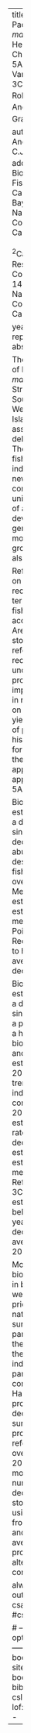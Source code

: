 
---
title: "Assessment of Pacific Cod (*Gadus macrocephalus*) for Hecate Strait and Queen Charlotte Sound (Area 5ABCD), and West Coast Vancouver Island (Area 3CD) in 2018"
author: |
  Robyn E. Forrest^1^,
  Sean C. Anderson^1^,
  Chris J. Grandin^1^,
  Paul J. Starr^2^

author_list: "Forrest, R.E., Anderson, S.C., Grandin, C.J., and Paul J. Starr"
address: |
  ^1^Pacific Biological Station\
     Fisheries and Oceans Canada, 3190 Hammond Bay Road\
     Nanaimos, British Columbia, V9T 6N7, Canada\
     \
  ^2^Canadian Groundfish Research and Conservation Society\
      1406 Rose Ann Drive\
      Nanaimo, British Columbia, V9T 4K8, Canada\

year: "2018"
report_number: "nnn"
abstract: >|

  The status of two stocks of Pacific Cod (*Gadus macrocephalus*) in Hecate Strait/Queen Charlotte Sound (Area 5ABCD) and West Coast Vancouver Island (Area 3CD) were assessed using Bayesian delay-difference models. The model was fit to fishery-independent indices of abundance and new standardized commercial catch-per-unit-effort (CPUE) indices of abundance that were developed using  Tweedie generalized linear mixed models. New analyses of growth and maturity are also presented.

  Reference points based on historical reconstruction of long-term average biomass and fishing mortality were accepted in 2013 for the Area 5CD Pacific Cod stock. "Historical" reference points were recommended because uncertainty in estimates of productivity parameters implied large uncertainty in reference points based on maximum sustainable yield (MSY). On the basis of previous acceptance of historical reference points for Area 5CD Pacific Cod, the current assessment applies the same approach for the Areas 5ABCD and 3CD stocks.     

  Biomass in Area 5ABCD is estimated to have been on a declining trajectory since 2011, following declining trends in abundance indices, despite low estimated fishing mortality rates over the same period. Median posterior estimates of biomass are estimated to be below the median Limit Reference Point for Area 5ABCD. Recruitment is estimated to have been below average for the past two decades. 

  Biomass in Area 3CD is estimated to have been on a declining trajectory since 2015. This followed a period of increase from a historical low level of biomass between 1998 and 2014. The decline in estimated biomass since 2015 follows declining trends in abundance indices, particularly the commercial CPUE in 2017, despite very low estimated fishing mortality rates for the past two decades.Median posterior estimates of biomass are estimated to be below the median Upper Stock Reference Point for Area 3CD. Recruitment is estimated to have been below average for most years in the past two decades, with above average peaks in 2009, 2013 and 2014. 

Model estimates of biomass and stock status in both management areas were very sensitive to prior assumptions about natural mortality and survey scaling parameters, variance in the mean weight data, and the goodness of fit to the indices of abundance, particularly the commercial CPUE data. Harvest advice was produced in the form of decision tables that summarized the probability of breaching  reference points in 2019 over a range of fixed 2018 catch levels.Due to model sensitivity to a number of assumptions, decision tables for both stocks were provided using: (i) only projections from the Reference Model; and (ii) a model-averaging approach using projections over five alternative model configurations.


always_allow_html: yes
output:
  csasdown::resdoc_pdf
  #csasdown::resdoc_word
    

# ---------------------
# End of options to set
# ---------------------
knit: bookdown::render_book
site: bookdown::bookdown_site
bibliography: bib/refs.bib
csl: csl/csas.csl
lot: true
lof: true
header-includes:
- \setcounter{section}{1}
---
